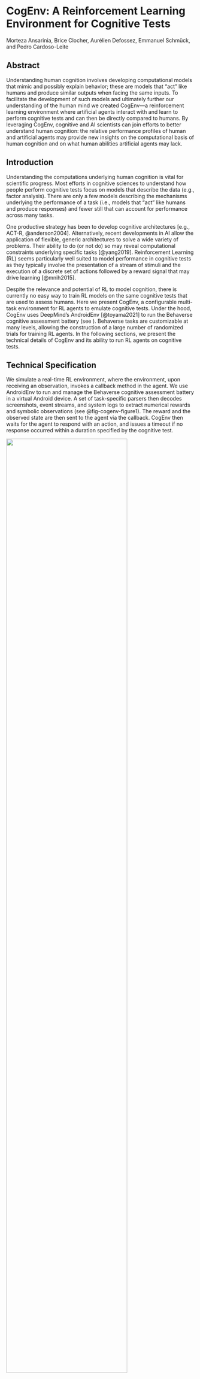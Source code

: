 # CogEnv: A Reinforcement Learning Environment for Cognitive Tests
 
Morteza Ansarinia, Brice Clocher, Aurélien Defossez, Emmanuel Schmück, and Pedro Cardoso-Leite


## Abstract {.unnumbered}

Understanding human cognition involves developing computational models that mimic and possibly explain behavior; these are models that “act” like humans and produce similar outputs when facing the same inputs. To facilitate the development of such models and ultimately further our understanding of the human mind we created CogEnv—a reinforcement learning environment where artificial agents interact with and learn to perform cognitive tests and can then be directly compared to humans. By leveraging CogEnv, cognitive and AI scientists can join efforts to better understand human cognition: the relative performance profiles of human and artificial agents may provide new insights on the computational basis of human cognition and on what human abilities artificial agents may lack.


## Introduction
Understanding the computations underlying human cognition is vital for scientific progress. Most efforts in cognitive sciences to understand how people perform cognitive tests focus on models that describe the data (e.g., factor analysis). There are only a few models describing the mechanisms underlying the performance of a task (i.e., models that “act” like humans and produce responses) and fewer still that can account for performance across many tasks.

One productive strategy has been to develop cognitive architectures [e.g., ACT-R, @anderson2004]. Alternatively, recent developments in AI allow the application of flexible, generic architectures to solve a wide variety of problems. Their ability to do (or not do) so may reveal computational constraints underlying specific tasks [@yang2019]. Reinforcement Learning (RL) seems particularly well suited to model performance in cognitive tests as they typically involve the presentation of a stream of stimuli and the execution of a discrete set of actions followed by a reward signal that may drive learning [@mnih2015].

Despite the relevance and potential of RL to model cognition, there is currently no easy way to train RL models on the same cognitive tests that are used to assess humans. Here we present CogEnv, a configurable multi-task environment for RL agents to emulate cognitive tests. Under the hood, CogEnv uses DeepMind’s AndroidEnv [@toyama2021] to run the Behaverse cognitive assessment battery (see \href{https://behaverse.org}{behaverse.org}). Behaverse tasks are customizable at many levels, allowing the construction of a large number of randomized trials for training RL agents. In the following sections, we present the technical details of CogEnv and its ability to run RL agents on cognitive tests.


## Technical Specification
We simulate a real-time RL environment, where the environment, upon receiving an observation, invokes a callback method in the agent. We use AndroidEnv to run and manage the Behaverse cognitive assessment battery in a virtual Android device. A set of task-specific parsers then decodes screenshots, event streams, and system logs to extract numerical rewards and symbolic observations (see @fig-cogenv-figure1). The reward and the observed state are then sent to the agent via the callback. CogEnv then waits for the agent to respond with an action, and issues a timeout if no response occurred within a duration specified by the cognitive test.


::: {#fig-cogenv-figure1 layout-ncol=1}

![](../resources/2_cogenv/figure1.png){width=80%}

Overall architecture of CogEnv. CogEnv communicates with AndroidEnv via Protocol Buffer messages and manages access to the Behaverse events. $O_t$ is the screenshot of the task at time t, $O^{\prime}_t$ is the extra observations extracted from the Behaverse events including information about the task and stimuli, $r_t$ is the reward, and $A_t$ is the agent's action.
:::


### Tasks
CogEnv currently runs four Behaverse tasks (see @fig-cogenv-figure2) selected to cover main components of cognitive control (see Chapter 1). In the Belval Matrices test for example, agents are shown a matrix of symbols on a 3x3 grid, where one of the cells of the matrix has been removed, and they are tasked to identify the missing cell from a set of eight options (panel D of @fig-cogenv-figure2). The Belval Matrices can randomly generate a large number of test items of varying difficulty and structure, which makes this test interesting for human and artificial learning studies.


::: {#fig-cogenv-figure2 layout-ncol=1}

![](../resources/2_cogenv/figure2.png)

Screenshot ($O_t$) of four Behaverse tasks. A) Digit Span (working memory), B) N-Back (working memory), C) Trail Making Test (cognitive flexibility), and D) Belval Matrices (matrix reasoning). See \href{https://behaverse.org}{behaverse.org}.
:::


### Timing
CogEnv supports both step-lock (i.e., turn-based, where the environment pauses between two consecutive actions) and real-time mode (where the environment runs asynchronously from the agent). A real-time environment is necessary to study the timing of actions: in cognitive psychology, human behavior is typically evaluated in terms of both accuracy and speed.

### Action space
Each test defines a discrete action space that is in fact bounded tap gestures on the buttons of the graphical interface. The Action Coordinator component (see @fig-cogenv-figure1) automatically constructs a sequence of AndroidEnv gestures (TAP, TOUCH, and LIFT) that together perform the requested action as a set of movements in the emulated device.

### Observation space
CogEnv asynchronously invokes and waits for the agent to act. The invocation is accompanied by a screenshot of the Behaverse screen, as well as the reward value and symbolic representations of the task state extracted from the logs and event streams.

## Comparing humans and artificial agents
CogEnv allows us to compare human and artificial agents on the exact same cognitive tests, generating for both the same type of data that can be analyzed using a common data analysis pipeline. @fig-cogenv-figure3 illustrates how such comparisons may yield new insights.

We collected data (accuracy and response time) from 200 human participants completing 20 items of the Belval Matrices (see @fig-cogenv-figure3) and are currently training a selection of discrete control agents on the same test  [i.e., DQN and R2D2 from the Acme Tensorflow library\; see @hoffman2020;@toyama2021]: agents are trained on 1000 randomly generated items and tested on a set of 20 unseen test items, the exact same used with human participants.

Contrasting human and artificial agents may yield one of the following main scenarii: **(A)** The artificial agent mimics the human performance profile well, suggesting it captures something fundamental about human cognition and that its study may help us better understand humans. **(B)** The artificial agent performs the task well but displays a different performance profile than humans. This could suggest that there are in fact several ways of solving the task and that the human performance profile has a characteristic computational signature. **(C)** The artificial agent performs like humans on some items but very differently on others. This may indicate that humans use a mixture of cognitive strategies or that the artificial agent needs to be augmented to perform human-like.

Whatever the case may be, it is clear that the comparison of human versus artificial agents, as well as the comparison among artificial agents provides a unique source of information that significantly augments our ability to make sense of human behavior in cognitive tests.

::: {#fig-cogenv-figure3 layout-ncol=1}

![](../resources/2_cogenv/figure3.png){width=80%}


Hypothetical scenarios when comparing the performance of humans versus computational agents (see text).
:::


## Conclusion
Cognitive tests play a central role in the study of human cognition. We introduced CogEnv, a framework that runs cognitive tests within a virtual environment that enables training and evaluating artificial agents in a way that is directly comparable to human studies. CogEnv also provides a way to study cognitive tests and how learning to perform well in one cognitive test might transfer to others.

Environments like CogEnv have proven quite useful in other fields, e.g., AnimalAI 3 for animal cognition [@crosby2020] and RecSym for recommendation systems [@ie2019]. We believe that CogEnv can complement other approaches (e.g., cognitive architectures) and hope it will yield new insights on human cognition and help coordinate efforts across disciplines to better understand the computational foundations of cognitive performance.
